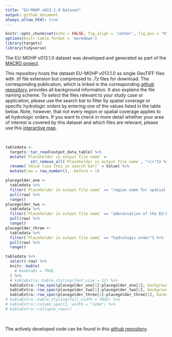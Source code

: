 ```yaml
---
title: "EU-MOHP v013.1.0 Dataset"
output: github_document
always_allow_html: true
---
```


```r
knitr::opts_chunk$set(echo = FALSE, fig.align = 'center', fig.pos = "H", out.width = "100%", message = FALSE, warning = FALSE, fig.showtext = TRUE)
options(knitr.table.format = 'markdown')
library(targets)
library(tidyverse)
```

The EU-MOHP v013.1.0 dataset was developed and generated as part of the [MACRO project](https://www.bgr.bund.de/EN/Themen/Wasser/Projekte/laufend/F+E/Macro/macro_projektbeschr_en.html?nn=1548270).

This repository hosts the dataset EU-MOHP v013.1.0 as single GeoTIFF files with .tif file extension but compressed to *.7z* files for download.
The corresponding publication, which is linked in the corresponding [github repository](https://github.com/MxNl/macro_mohp_feature), provides all background information. It also explains the file naming scheme. To select the files relevant to your study case or application, please use the search bar to filter by spatial coverage or specific hydrologic orders by entering one of the values listed in the table below. Note, however, that not every region or spatial coverage applies to all hydrologic orders. If you want to check in more detail whether your area of interest is covered by this dataset and which files are relevant, please use this [interactive map](https://mxnl.github.io/macro_mohp_feature/).

<br />

```r
tabledata <-
  targets::tar_read(output_data_table) %>%
  mutate(`Placeholder in output file name` = 
           str_remove_all(`Placeholder in output file name`, "<|>")) %>%
  rename(`Value (use this in search bar)` = Value) %>%
  mutate(row = row_number(), .before = 1)

placegolder_one <-
  tabledata %>%
  filter(`Placeholder in output file name` == "region name for spatial coverage") %>%
  pull(row) %>%
  range()
placegolder_two <-
  tabledata %>%
  filter(`Placeholder in output file name` == "abbreviation of the EU-MOHP measure") %>%
  pull(row) %>%
  range()
placegolder_three <-
  tabledata %>%
  filter(`Placeholder in output file name` == "hydrologic order") %>%
  pull(row) %>%
  range()

tabledata %>%
  select(-row) %>%
  knitr::kable(
    # booktabs = TRUE,
  ) %>%
  # kableExtra::kable_styling(font_size = 12) %>%
  kableExtra::row_spec(placegolder_one[1]:placegolder_one[2], background = "#f2f2f2") %>%
  kableExtra::row_spec(placegolder_two[1]:placegolder_two[2], background = "white") %>%
  kableExtra::row_spec(placegolder_three[1]:placegolder_three[2], background = "#f2f2f2")
# kableExtra::kable_styling(full_width = TRUE) %>%
# kableExtra::column_spec(2, width = "12em") %>%
# kableExtra::collapse_rows()
```

<br />

The actively developed code can be found in this [github repository](https://github.com/MxNl/macro_mohp_feature).

